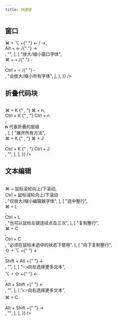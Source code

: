```yaml
---
title: 快捷键
---
```



## 窗口

<Table
  data={{
    position: ["start", "center", "center", "start"],
    header: ["功能", "macOS", "Windows", "备注"],
    body: [
      [
        "向左/右切换窗口",
        <div>
          <Shortcut>⌘</Shortcut> + <Shortcut>⌥</Shortcut> +{" "}
          <Shortcut>&larr;</Shortcut> / <Shortcut>&rarr;</Shortcut>
        </div>,
        <div>
          <Shortcut>Alt</Shortcut> + <Shortcut>&larr;</Shortcut> /{" "}
          <Shortcut>&rarr;</Shortcut>
        </div>,
        "",
      ],
      [
        "放大/缩小窗口字体",
        <div>
          <Shortcut>⌘</Shortcut> + <Shortcut>=</Shortcut> /{" "}
          <Shortcut>-</Shortcut>
        </div>,
        <div>
          <Shortcut>Ctrl</Shortcut> + <Shortcut>=</Shortcut> /{" "}
          <Shortcut>-</Shortcut>
        </div>,
        "会放大/缩小所有字体",
      ],
    ],
  }}
/>

## 折叠代码块

<Table
  data={{
    position: ["start", "center", "center", "start"],
    header: ["功能", "macOS", "Windows", "备注"],
    body: [
      [
        "折叠所有方法",
        <div>
          <Shortcut>⌘</Shortcut> + <Shortcut>K</Shortcut>
          {" , "}
          <Shortcut>⌘</Shortcut> + <Shortcut>n</Shortcut>
        </div>,
        <div>
          <Shortcut>Ctrl</Shortcut> + <Shortcut>K</Shortcut>
          {" , "}
          <Shortcut>Ctrl</Shortcut> + <Shortcut>n</Shortcut>
        </div>,
        <div>
          <b>n</b> 代表折叠的层级
        </div>,
      ],
      [
        "展开所有方法",
        <div>
          <Shortcut>⌘</Shortcut> + <Shortcut>K</Shortcut>
          {" , "}
          <Shortcut>⌘</Shortcut> + <Shortcut>J</Shortcut>
        </div>,
        <div>
          <Shortcut>Ctrl</Shortcut> + <Shortcut>K</Shortcut>
          {" , "}
          <Shortcut>Ctrl</Shortcut> + <Shortcut>J</Shortcut>
        </div>,
        "",
      ],
    ],
  }}
/>

## 文本编辑

<Table
  data={{
    position: ["start", "center", "center", "start"],
    header: ["功能", "macOS", "Windows", "备注"],
    body: [
      [
        "放大/缩小编辑器字体",
        <div>
          <Shortcut>⌘</Shortcut> + <Shortcut>鼠标滚轮向上/下滚动</Shortcut>
        </div>,
        <div>
          <Shortcut>Ctrl</Shortcut> + <Shortcut>鼠标滚轮向上/下滚动</Shortcut>
        </div>,
        "仅放大/缩小编辑器字体",
      ],
      [
        "选中整行",
        <div>
          <Shortcut>⌘</Shortcut> + <Shortcut>L</Shortcut>
        </div>,
        <div>
          <Shortcut>Ctrl</Shortcut> + <Shortcut>L</Shortcut>
        </div>,
        "也可以鼠标左键连续点击三次",
      ],
      [
        "复制整行",
        <div>
          <Shortcut>⌘</Shortcut> + <Shortcut>C</Shortcut>
        </div>,
        <div>
          <Shortcut>Ctrl</Shortcut> + <Shortcut>C</Shortcut>
        </div>,
        "必须在鼠标未选中的状态下使用",
      ],
      [
        "向下复制整行",
        <div>
          <Shortcut>⇧</Shortcut> + <Shortcut>⌥</Shortcut> +{" "}
          <Shortcut>&darr;</Shortcut>
        </div>,
        <div>
          <Shortcut>Shift</Shortcut> + <Shortcut>Alt</Shortcut> +{" "}
          <Shortcut>&darr;</Shortcut>
        </div>,
        "",
      ],
      [
        "👈向左选择更多文本",
        <div>
          <Shortcut>⌥</Shortcut> + <Shortcut>⇧</Shortcut> +{" "}
          <Shortcut>&larr;</Shortcut>
        </div>,
        <div>
          <Shortcut>Alt</Shortcut> + <Shortcut>Shift</Shortcut> +{" "}
          <Shortcut>&larr;</Shortcut>
        </div>,
        "",
      ],
      [
        "👉向右选择更多文本",
        <div>
          <Shortcut>⌘</Shortcut> + <Shortcut>C</Shortcut>
        </div>,
        <div>
          <Shortcut>Alt</Shortcut> + <Shortcut>Shift</Shortcut> +{" "}
          <Shortcut>&rarr;</Shortcut>
        </div>,
        "",
      ],
    ],
  }}
/>
